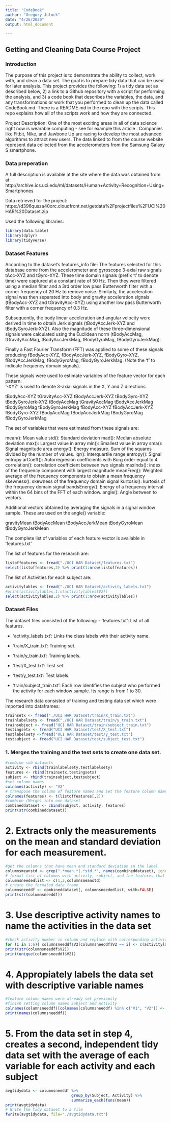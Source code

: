 ```yaml
---
title: "CodeBook"
author: "Gregory Julock"
date: "4/26/2020"
output: html_document

---
```


## Getting and Cleaning Data Course Project  


### Introduction


The purpose of this project is to demonstrate the ability to collect, work with, and clean a data set. The goal is to prepare tidy data that can be used for later analysis. This project provides the following: 1) a tidy data set as described below, 2) a link to a Github repository with a script for performing the analysis, and 3) a code book that describes the variables, the data, and any transformations or work that you performed to clean up the data called CodeBook.md. There is a README.md in the repo with the scripts. This repo explains how all of the scripts work and how they are connected.

Project Description: One of the most exciting areas in all of data science right now is wearable computing - see for example this article . Companies like Fitbit, Nike, and Jawbone Up are racing to develop the most advanced algorithms to attract new users. The data linked to from the course website represent data collected from the accelerometers from the Samsung Galaxy S smartphone. 

### Data preperation

A full description is available at the site where the data was obtained from at:
http://archive.ics.uci.edu/ml/datasets/Human+Activity+Recognition+Using+Smartphones

Data retrieved for the project:
https://d396qusza40orc.cloudfront.net/getdata%2Fprojectfiles%2FUCI%20HAR%20Dataset.zip


Used the following libraries:
``` r
library(data.table)
library(dplyr)
library(tidyverse)
```

  
### Dataset Features


According to the dataset's features_info file: The features selected for this database come from the accelerometer and gyroscope 3-axial raw signals tAcc-XYZ and tGyro-XYZ. These time domain signals (prefix 't' to denote time) were captured at a constant rate of 50 Hz. Then they were filtered using a median filter and a 3rd order low pass Butterworth filter with a corner frequency of 20 Hz to remove noise. Similarly, the acceleration signal was then separated into body and gravity acceleration signals (tBodyAcc-XYZ and tGravityAcc-XYZ) using another low pass Butterworth filter with a corner frequency of 0.3 Hz. 

Subsequently, the body linear acceleration and angular velocity were derived in time to obtain Jerk signals (tBodyAccJerk-XYZ and tBodyGyroJerk-XYZ). Also the magnitude of these three-dimensional signals were calculated using the Euclidean norm (tBodyAccMag, tGravityAccMag, tBodyAccJerkMag, tBodyGyroMag, tBodyGyroJerkMag). 

Finally a Fast Fourier Transform (FFT) was applied to some of these signals producing fBodyAcc-XYZ, fBodyAccJerk-XYZ, fBodyGyro-XYZ, fBodyAccJerkMag, fBodyGyroMag, fBodyGyroJerkMag. (Note the 'f' to indicate frequency domain signals). 

These signals were used to estimate variables of the feature vector for each pattern:  
'-XYZ' is used to denote 3-axial signals in the X, Y and Z directions.

tBodyAcc-XYZ
tGravityAcc-XYZ
tBodyAccJerk-XYZ
tBodyGyro-XYZ
tBodyGyroJerk-XYZ
tBodyAccMag
tGravityAccMag
tBodyAccJerkMag
tBodyGyroMag
tBodyGyroJerkMag
fBodyAcc-XYZ
fBodyAccJerk-XYZ
fBodyGyro-XYZ
fBodyAccMag
fBodyAccJerkMag
fBodyGyroMag
fBodyGyroJerkMag

The set of variables that were estimated from these signals are: 

mean(): Mean value
std(): Standard deviation
mad(): Median absolute deviation 
max(): Largest value in array
min(): Smallest value in array
sma(): Signal magnitude area
energy(): Energy measure. Sum of the squares divided by the number of values. 
iqr(): Interquartile range 
entropy(): Signal entropy
arCoeff(): Autorregresion coefficients with Burg order equal to 4
correlation(): correlation coefficient between two signals
maxInds(): index of the frequency component with largest magnitude
meanFreq(): Weighted average of the frequency components to obtain a mean frequency
skewness(): skewness of the frequency domain signal 
kurtosis(): kurtosis of the frequency domain signal 
bandsEnergy(): Energy of a frequency interval within the 64 bins of the FFT of each window.
angle(): Angle between to vectors.

Additional vectors obtained by averaging the signals in a signal window sample. These are used on the angle() variable:

gravityMean
tBodyAccMean
tBodyAccJerkMean
tBodyGyroMean
tBodyGyroJerkMean

The complete list of variables of each feature vector is available in 'features.txt'

The list of features for the research are:
```r
listoffeatures <- fread("./UCI HAR Dataset/features.txt")
select(listoffeatures,2) %>% print(1:nrow(listoffeatures))

```
The list of Activities for each subject are:
```r
activitylables <- fread("./UCI HAR Dataset/activity_labels.txt")
#print(activitylables,1:n(activitylables$V2))
select(activitylables,2) %>% print(1:nrow(activitylables))
```
### Dataset Files
The dataset files consisted of the following:
- 'features.txt': List of all features.

- 'activity_labels.txt': Links the class labels with their activity name.

- 'train/X_train.txt': Training set.

- 'train/y_train.txt': Training labels.

- 'test/X_test.txt': Test set.

- 'test/y_test.txt': Test labels.

- 'train/subject_train.txt': Each row identifies the subject who performed the activity for each window sample. Its range is from 1 to 30. 
  
The research data consisted of training and testing data set which were imported into dataframes:
```r
trainsetx <- fread("./UCI HAR Dataset/train/X_train.txt")
trainlabelsety <- fread("./UCI HAR Dataset/train/y_train.txt")
trainsubject <- fread("UCI HAR Dataset/train/subject_train.txt")
testingsetx <- fread("UCI HAR Dataset/test/X_test.txt")
testlabelsety <-fread("UCI HAR Dataset/test/y_test.txt")
testsubject <- fread("UCI HAR Dataset/test/subject_test.txt")
```
### 1. Merges the training and the test sets to create one data set.
``` r
#combine sub datasets
activity <- rbind(trainlabelsety,testlabelsety)
features <- rbind(trainsetx,testingsetx)
subject <- rbind(trainsubject,testsubject)
#set column names 
colnames(activity) <- "V2"
# transpose the column of feature names and set the feature column names
colnames(features) <- t(listoffeatures[,2])
#combine (Merge) into one dataset
combineddataset <- cbind(subject, activity, features)
print(str(combineddataset))
```
# 2. Extracts only the measurements on the mean and standard deviation for each measurement.
```R
#get the columns that have mean and standard deviation in the label
columnsmeanstd <- grep(".*mean.*|.*std.*", names(combineddataset), ignore.case=TRUE)
# format list of columns with activity, subject, and the features that have means and std deviation
columnsneededlist <- c(1,2,columnsmeanstd)
# create the formated data frame
columnsneeddf <- combineddataset[, columnsneededlist, with=FALSE]
print(str(columnsneeddf))
```
# 3. Use descriptive activity names to name the activities in the data set
``` R
#check activity number in column and replace with corresponding activity label
for (i in 1:6){ columnsneeddf$V2[columnsneeddf$V2 == i] <- c(activitylables$V2[i])}
print(str(columnsneeddf$V2))
print(unique(columnsneeddf$V2))
```
# 4. Appropiately labels the data set with descriptive variable names
``` R
#feature column names were already set previously
#finish setting column names Subject and Activity
colnames(columnsneeddf)[colnames(columnsneeddf) %in% c("V1", "V2")] <- c("Subject", "Activity")
print(names(columnsneeddf))
```
# 5. From the data set in step 4, creates a second, independent tidy data set with the average of each variable for each activity and each subject
``` R
avgtidydata <- columnsneeddf %>%
                             group_by(Subject, Activity) %>%
                             summarize_each(funs(mean))
print(avgtidydata)
# Write the tidy dataset to a file
fwrite(avgtidydata, file="./avgtidydata.txt")
```